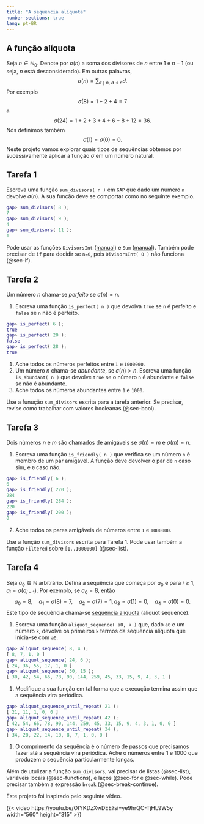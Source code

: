 ```yaml
---
title: "A sequência alíquota"
number-sections: true
lang: pt-BR
---
```


## A função alíquota

:::{.problem}
Seja $n\in\mathbb N_0$. Denote por $\sigma(n)$ a soma dos divisores de $n$ entre $1$ e $n-1$ (ou seja, $n$ está desconsiderado). Em outras palavras, 
$$
\sigma(n)=\sum_{d\mid n,\ d<n}d.
$$
Por exemplo
$$
\sigma(8)=1+2+4=7
$$
e 
$$
\sigma(24)=1+2+3+4+6+8+12=36.
$$
Nós definimos também 
$$
\sigma(1)=\sigma(0)=0.
$$
Neste projeto vamos explorar quais tipos de sequências obtemos por sucessivamente aplicar a função $\sigma$ em um número natural.
:::

## Tarefa 1

:::{.subproblem}
Escreva uma função `sum_divisors( n )` em `GAP` que dado um numero `n` devolve $\sigma(n)$.  A sua função deve se comportar como no seguinte exemplo.
```matlab
gap> sum_divisors( 8 );
7
gap> sum_divisors( 9 );
4
gap> sum_divisors( 11 );
1
```
:::


:::{.hint}
Pode usar as funções `DivisorsInt` ([manual](https://docs.gap-system.org/doc/ref/chap14.html#X809E0E1B83AF7695)) e `Sum` ([manual](https://docs.gap-system.org/doc/ref/chap14.html#X809E0E1B83AF7695)). Também pode precisar de `if` para decidir se `n=0`, pois `DivisorsInt( 0 )` não funciona (@sec-if). 
:::

## Tarefa 2 

:::{.subproblem}
Um número $n$ chama-se *perfeito* se $\sigma(n)=n$. 

1. Escreva uma função `is_perfect( n )` que devolva `true` se `n` é perfeito e `false` se `n` não é perfeito. 
```matlab
gap> is_perfect( 6 );
true
gap> is_perfect( 20 );
false
gap> is_perfect( 28 );
true
```
1. Ache todos os números perfeitos entre `1` e `1000000`.
2. Um número $n$ chama-se *abundante*, se $\sigma(n)>n$. Escreva uma função `is_abundant( n )` que devolve `true` se o número `n` é  abundante e `false` se não é abundante. 
3. Ache todos os números abundantes entre `1` e `1000`.
:::

:::{.hint}
Use a funução `sum_divisors` escrita para a tarefa anterior. Se precisar, revise como trabalhar com valores booleanas (@sec-bool).
:::


## Tarefa 3

:::{.subproblem}
Dois números $n$ e $m$ são chamados de amigáveis se $\sigma(n)=m$ e $\sigma(m)=n$. 

1. Escreva uma função `is_friendly( n )` que verifica se um número `n` é membro de um par amigável. A função deve devolver o par de `n` caso sim, e `0` caso não. 
```matlab
gap> is_friendly( 6 );
6
gap> is_friendly( 220 );
284
gap> is_friendly( 284 );
220
gap> is_friendly( 200 );
0
```
2. Ache todos os pares amigáveis de números entre `1` e `1000000`. 
:::

:::{.hint}
Use a função `sum_divisors` escrita para Tarefa 1. Pode usar também a função `Filtered` sobre `[1..1000000]` 
(@sec-list).
:::

<!--
is_friendly := function( n )
    local n1;
    n1 := sigma( n );
    return n <> n1 and sigma( n1 ) = n;
end;
-->

## Tarefa 4

:::{.subproblem}
Seja $a_0\in\mathbb N$ arbitrário. Defina a sequência que começa por $a_0$ e para $i\geq 1$, $a_i=\sigma(a_{i-1})$. Por exemplo, se $a_0=8$, então 
$$
a_0=8,\quad a_1=\sigma(8)=7,\quad a_2=\sigma(7)=1, a_3=\sigma(1)=0, \quad a_4=\sigma(0)=0.
$$
Este tipo de sequência chama-se [sequência alíquota](https://en.wikipedia.org/wiki/Aliquot_sequence) (aliquot sequence).

1. Escreva uma função `aliquot_sequence( a0, k )` que, dado `a0` e um número `k`, devolve os primeiros `k` termos da sequência alíquota que inicia-se com `a0`. 
```matlab
gap> aliquot_sequence( 8, 4 );
[ 8, 7, 1, 0 ]
gap> aliquot_sequence( 24, 6 );
[ 24, 36, 55, 17, 1, 0 ]
gap> aliquot_sequence( 30, 15 );
[ 30, 42, 54, 66, 78, 90, 144, 259, 45, 33, 15, 9, 4, 3, 1 ]
```

1. Modifique a sua função em tal forma que a execução termina assim que a sequẽncia vira periódica. 
```matlab
gap> aliquot_sequence_until_repeat( 21 );
[ 21, 11, 1, 0, 0 ]
gap> aliquot_sequence_until_repeat( 42 );
[ 42, 54, 66, 78, 90, 144, 259, 45, 33, 15, 9, 4, 3, 1, 0, 0 ]
gap> aliquot_sequence_until_repeat( 34 );
[ 34, 20, 22, 14, 10, 8, 7, 1, 0, 0 ]
```

1. O comprimento da sequência é o número de passos que precisamos fazer até a sequência vira periódica. Ache o números entre $1$ e $1000$ que produzem o sequência particularmente longas. 
:::

:::{.hint}
Além de utulizar a função `sum_divisors`, vai precisar de listas (@sec-list), variáveis locais (@sec-functions), e laços (@sec-for e @sec-while). Pode precisar também a expressão `break` (@sec-break-continue).
:::

Este projeto foi inspirado pelo seguinte vídeo.

{{< video https://youtu.be/OtYKDzXwDEE?si=ye9hrQC-TjHL9W5y width="560" height="315" >}}

<!--
aliquot_sequence := function( a0, k )
    local i, seq;
    seq := [a0];
    for i in [1..k-1] do
        Add( seq, sum_divisors( seq[i] ));
    od;
    return seq;
end;


aliquot_sequence_until_repeat := function( a0 )
    local i, seq, next_term;
    seq := [a0];
    i := 1;
    while true do
        next_term := sum_divisors( seq[i] );
        if next_term in seq then
            Add( seq, next_term );
            break;
        fi;
        Add( seq, next_term );
        i := i + 1;
    od;
    return seq;
end;

-->


